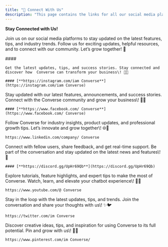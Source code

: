 ```yaml
---
title: "🤝 Connect With Us"
description: "This page contains the links for all our social media platforms."
---
```


**Stay Connected with Us\!**

Join us on our social media platforms to stay updated on the latest features, tips, and industry trends. Follow us for exciting updates, helpful resources, and to connect with our community. Let’s grow together\! 🌟

<CardGroup cols={3}>
  <Card title="Follow  Converse on Instagram!">
    #### 

    Get the latest updates, tips, and success stories. Stay connected and discover how  Converse can transform your business\! 🚀📱

    #### [**https://instagram.com/iam Converse**](https://instagram.com/iam Converse)
  </Card>
  <Card title="Join Us on Facebook!">
    Stay updated with our latest features, announcements, and success stories. Connect with the  Converse community and grow your business\! 🌟📘

    #### [**https://www.facebook.com/ Converse**](https://www.facebook.com/ Converse)
  </Card>
  <Card title="Connect with Us on LinkedIn!">
    Follow  Converse for industry insights, product updates, and professional growth tips. Let’s innovate and grow together\! 🌐🤝

    https://www.linkedin.com/company/ Converse
  </Card>
  <Card title="Join Our Discord Community!">
    Connect with fellow users, share feedback, and get real-time support. Be part of the conversation and stay updated on the latest news and features\! 🎉

    #### [**https://discord.gg/UpHr69Qb**](https://discord.gg/UpHr69Qb)
  </Card>
  <Card title="Subscribe to Our YouTube Channel!">
    Explore tutorials, feature highlights, and expert tips to make the most of  Converse. Watch, learn, and elevate your chatbot experience\! 🎥🔔

    https://www.youtube.com/@ Converse
  </Card>
  <Card title="Follow Us on X (formerly Twitter)!">
    Stay in the loop with the latest updates, tips, and trends. Join the conversation and share your thoughts with us\! ✨🐦

    https://twitter.com/im Converse
  </Card>
  <Card title="Follow Us on Pinterest!">
    Discover creative ideas, tips, and inspiration for using  Converse to its full potential. Pin and grow with us\! 📌✨

    https://www.pinterest.com/im Converse/
  </Card>
</CardGroup>